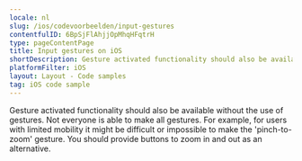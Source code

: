 ```yaml
---
locale: nl
slug: /ios/codevoorbeelden/input-gestures
contentfulID: 6BpSjFlAhjjOpMhqHFqtrH
type: pageContentPage
title: Input gestures on iOS
shortDescription: Gesture activated functionality should also be available without the use of gestures.
platformFilter: iOS
layout: Layout - Code samples
tag: iOS code sample
---
```


Gesture activated functionality should also be available without the use of gestures. Not everyone is able to make all gestures. For example, for users with limited mobility it might be difficult or impossible to make the 'pinch-to-zoom' gesture. You should provide buttons to zoom in and out as an alternative.

<CodeSample id="input-gestures" locale="nl" platform="ios"/>